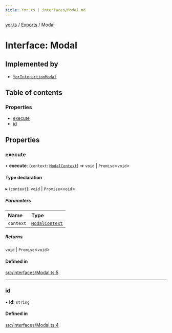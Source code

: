 ```yaml
---
title: Yor.ts | interfaces/Modal.md
---
```

[yor.ts](../README.md) / [Exports](../modules.md) / Modal

# Interface: Modal

## Implemented by

- [`YorInteractionModal`](../classes/YorInteractionModal.md)

## Table of contents

### Properties

- [execute](Modal.md#execute)
- [id](Modal.md#id)

## Properties

### execute

• **execute**: (`context`: [`ModalContext`](../classes/ModalContext.md)) => `void` \| `Promise`\<`void`\>

#### Type declaration

▸ (`context`): `void` \| `Promise`\<`void`\>

##### Parameters

| Name | Type |
| :------ | :------ |
| `context` | [`ModalContext`](../classes/ModalContext.md) |

##### Returns

`void` \| `Promise`\<`void`\>

#### Defined in

[src/interfaces/Modal.ts:5](https://github.com/OreOreki/interactions.ts/blob/dd9125a/src/interfaces/Modal.ts#L5)

___

### id

• **id**: `string`

#### Defined in

[src/interfaces/Modal.ts:4](https://github.com/OreOreki/interactions.ts/blob/dd9125a/src/interfaces/Modal.ts#L4)
